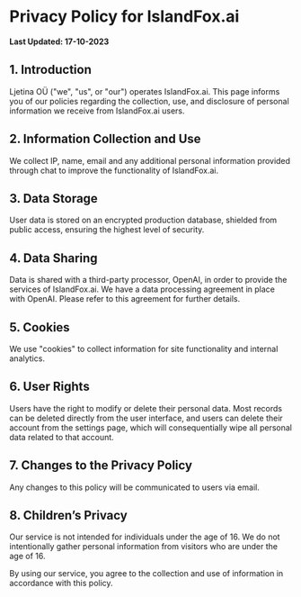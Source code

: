 # Privacy Policy for IslandFox.ai

**Last Updated: 17-10-2023**

## 1. Introduction

Ljetina OÜ ("we", "us", or "our") operates IslandFox.ai. This page informs you of our policies regarding the collection, use, and disclosure of personal information we receive from IslandFox.ai users.

## 2. Information Collection and Use

We collect IP, name, email and any additional personal information provided through chat to improve the functionality of IslandFox.ai.

## 3. Data Storage

User data is stored on an encrypted production database, shielded from public access, ensuring the highest level of security.

## 4. Data Sharing 

Data is shared with a third-party processor, OpenAI, in order to provide the services of IslandFox.ai. We have a data processing agreement in place with OpenAI. Please refer to this agreement for further details.

## 5. Cookies

We use "cookies" to collect information for site functionality and internal analytics. 

## 6. User Rights

Users have the right to modify or delete their personal data. Most records can be deleted directly from the user interface, and users can delete their account from the settings page, which will consequentially wipe all personal data related to that account.

## 7. Changes to the Privacy Policy

Any changes to this policy will be communicated to users via email.

## 8. Children’s Privacy 

Our service is not intended for individuals under the age of 16. We do not intentionally gather personal information from visitors who are under the age of 16.

By using our service, you agree to the collection and use of information in accordance with this policy.